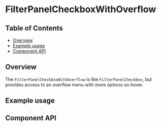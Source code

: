 
# FilterPanelCheckboxWithOverflow

## Table of Contents

- [Overview](#overview)
- [Example usage](#example-usage)
- [Component API](#component-api)

## Overview

The `FilterPanelCheckboxWithOverflow` is like `FilterPanelCheckbox`, but
provides access to an overflow menu with more options on hover.

## Example usage

<Canvas>
  <Story of={FilterPanelCheckboxWithOverflowStories.Default} />
</Canvas>

## Component API

<Controls />
